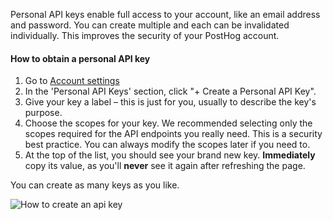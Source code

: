 Personal API keys enable full access to your account, like an email address and password. You can create multiple and each can be invalidated individually. This improves the security of your PostHog account.

#### How to obtain a personal API key

1. Go to [Account settings](https://app.posthog.com/me/settings)
2. In the 'Personal API Keys' section, click "+ Create a Personal API Key".
3. Give your key a label – this is just for you, usually to describe the key's purpose.
4. Choose the scopes for your key. We recommended selecting only the scopes required for the API endpoints you really need. This is a security best practice. You can always modify the scopes later if you need to.
5. At the top of the list, you should see your brand new key. **Immediately** copy its value, as you'll **never** see it again after refreshing the page.

You can create as many keys as you like.

![How to create an api key](../../../images/docs/api/create-api-key.png)